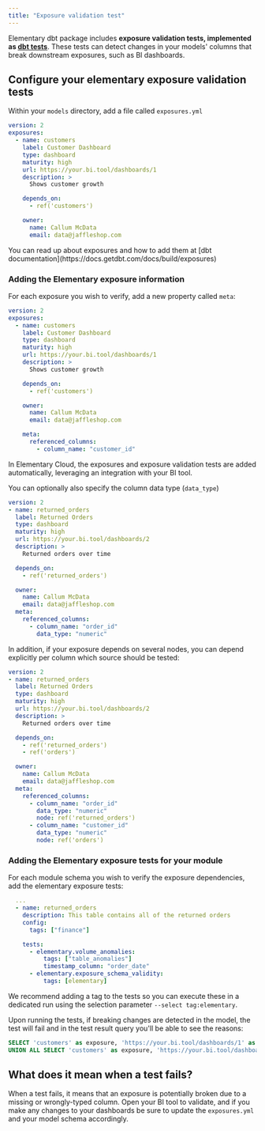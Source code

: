 ```yaml
---
title: "Exposure validation test"
---
```


Elementary dbt package includes **exposure validation tests, implemented as [dbt tests](https://docs.getdbt.com/docs/building-a-dbt-project/tests)**.
These tests can detect changes in your models' columns that break downstream exposures, such as BI dashboards.

## Configure your elementary exposure validation tests

Within your `models` directory, add a file called `exposures.yml`

```yml
version: 2
exposures:
  - name: customers
    label: Customer Dashboard
    type: dashboard
    maturity: high
    url: https://your.bi.tool/dashboards/1
    description: >
      Shows customer growth

    depends_on:
      - ref('customers')

    owner:
      name: Callum McData
      email: data@jaffleshop.com
```

<Tip>
  You can read up about exposures and how to add them at [dbt
  documentation](https://docs.getdbt.com/docs/build/exposures)
</Tip>

### Adding the Elementary exposure information

For each exposure you wish to verify, add a new property called `meta`:

```yml
version: 2
exposures:
  - name: customers
    label: Customer Dashboard
    type: dashboard
    maturity: high
    url: https://your.bi.tool/dashboards/1
    description: >
      Shows customer growth

    depends_on:
      - ref('customers')

    owner:
      name: Callum McData
      email: data@jaffleshop.com

    meta:
      referenced_columns:
        - column_name: "customer_id"
```

<Tip>
  In Elementary Cloud, the exposures and exposure validation tests are added
  automatically, leveraging an integration with your BI tool.
</Tip>

You can optionally also specify the column data type (`data_type`)

```yml
version: 2
- name: returned_orders
  label: Returned Orders
  type: dashboard
  maturity: high
  url: https://your.bi.tool/dashboards/2
  description: >
    Returned orders over time

  depends_on:
    - ref('returned_orders')

  owner:
    name: Callum McData
    email: data@jaffleshop.com
  meta:
    referenced_columns:
      - column_name: "order_id"
        data_type: "numeric"
```

In addition, if your exposure depends on several nodes, you can depend explicitly per column which source should be tested:

```yml
version: 2
- name: returned_orders
  label: Returned Orders
  type: dashboard
  maturity: high
  url: https://your.bi.tool/dashboards/2
  description: >
    Returned orders over time

  depends_on:
    - ref('returned_orders')
    - ref('orders')

  owner:
    name: Callum McData
    email: data@jaffleshop.com
  meta:
    referenced_columns:
      - column_name: "order_id"
        data_type: "numeric"
        node: ref('returned_orders')
      - column_name: "customer_id"
        data_type: "numeric"
        node: ref('orders')

```

### Adding the Elementary exposure tests for your module

For each module schema you wish to verify the exposure dependencies, add the elementary exposure tests:

```yml
  ...
  - name: returned_orders
    description: This table contains all of the returned orders
    config:
      tags: ["finance"]

    tests:
      - elementary.volume_anomalies:
          tags: ["table_anomalies"]
          timestamp_column: "order_date"
      - elementary.exposure_schema_validity:
          tags: [elementary]

```

We recommend adding a tag to the tests so you can execute these in a dedicated run using the selection parameter `--select tag:elementary`.

Upon running the tests, if breaking changes are detected in the model, the test will fail and in the test result query you'll be able to see the reasons:

```sql
SELECT 'customers' as exposure, 'https://your.bi.tool/dashboards/1' as url, 'different data type for the column customer_id numeric vs numeric' as error
UNION ALL SELECT 'customers' as exposure, 'https://your.bi.tool/dashboards/1' as url, 'order_id column missing in the model' as error
```

## What does it mean when a test fails?

When a test fails, it means that an exposure is potentially broken due to a missing or wrongly-typed column. Open your BI tool to validate, and if you make any changes to your dashboards be sure to update the `exposures.yml` and your model schema accordingly.
